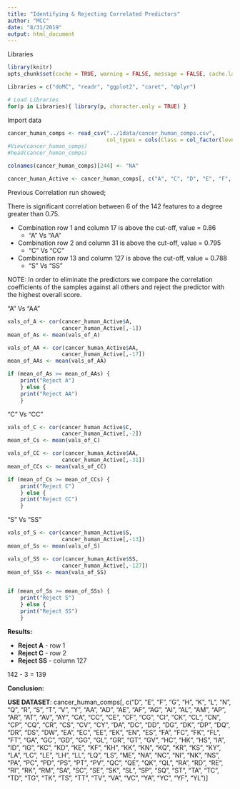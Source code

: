 ```yaml
---
title: "Identifying & Rejecting Correlated Predictors"
author: "MCC"
date: "8/31/2019"
output: html_document
---
```


Libraries  
```r
library(knitr)
opts_chunk$set(cache = TRUE, warning = FALSE, message = FALSE, cache.lazy = FALSE)

Libraries = c("doMC", "readr", "ggplot2", "caret", "dplyr")

# Load Libraries
for(p in Libraries){ library(p, character.only = TRUE) }
```

Import data
```r
cancer_human_comps <- read_csv("../1data/cancer_human_comps.csv",
                               col_types = cols(Class = col_factor(levels = c("0","1"))))
#View(cancer_human_comps)
#head(cancer_human_comps)

colnames(cancer_human_comps)[244] <- "NA" 

cancer_human_Active <- cancer_human_comps[, c("A", "C", "D", "E", "F", "G", "H", "K", "L", "N", "Q", "R", "S", "T", "V", "Y", "AA", "AD", "AE", "AF", "AG", "AI", "AL", "AM", "AP", "AR", "AT", "AV", "AY", "CA", "CC", "CE", "CF", "CG", "CI", "CK", "CL", "CN", "CP", "CQ", "CR", "CS", "CV", "CY", "DA", "DC", "DD", "DG", "DK", "DP", "DQ", "DR", "DS", "DW", "EA", "EC", "EE", "EK", "EN", "ES", "FA", "FC", "FK", "FL", "FT", "GA", "GC", "GD", "GG", "GL", "GR", "GT", "GV", "HC", "HK", "HS", "IA", "ID", "IG", "KC", "KD", "KE", "KF", "KH", "KK", "KN", "KQ", "KR", "KS", "KY", "LA", "LC", "LE", "LH", "LL", "LQ", "LS", "ME", "NA", "NC", "NI", "NK", "NS", "PA", "PC", "PD", "PS", "PT", "PV", "QC", "QE", "QK", "QL", "RA", "RD", "RE", "RI", "RK", "RM", "SA", "SC", "SE", "SK", "SL", "SP", "SQ", "SS", "ST", "TA", "TC", "TD", "TG", "TK", "TS", "TT", "TV", "VA", "VC", "YA", "YC", "YF", "YL")]
```

Previous Correlation run showed;

There is significant correlation between 6 of the 142 features to a degree greater than 0.75.  

- Combination row 1 and column 17 is above the cut-off, value = 0.86  
    - “A” Vs “AA”  
- Combination row 2 and column 31 is above the cut-off, value = 0.795  
    - “C” Vs “CC”  
- Combination row 13 and column 127 is above the cut-off, value = 0.788  
    - “S” Vs “SS”  

NOTE: In order to eliminate the predictors we compare the correlation coefficients of the samples against all others and reject the predictor with the highest overall score.

“A” Vs “AA”
```r
vals_of_A <- cor(cancer_human_Active$A, 
                 cancer_human_Active[,-1])
mean_of_As <- mean(vals_of_A)

vals_of_AA <- cor(cancer_human_Active$AA, 
                 cancer_human_Active[,-17])
mean_of_AAs <- mean(vals_of_AA)

if (mean_of_As >= mean_of_AAs) {
    print("Reject A") 
    } else { 
    print("Reject AA") 
    }
```

“C” Vs “CC” 
```r
vals_of_C <- cor(cancer_human_Active$C, 
                 cancer_human_Active[,-2])
mean_of_Cs <- mean(vals_of_C)

vals_of_CC <- cor(cancer_human_Active$AA, 
                 cancer_human_Active[,-31])
mean_of_CCs <- mean(vals_of_CC)

if (mean_of_Cs >= mean_of_CCs) {
    print("Reject C") 
    } else { 
    print("Reject CC") 
    }
```

“S” Vs “SS” 
```r
vals_of_S <- cor(cancer_human_Active$S, 
                 cancer_human_Active[,-13])
mean_of_Ss <- mean(vals_of_S)

vals_of_SS <- cor(cancer_human_Active$SS, 
                 cancer_human_Active[,-127])
mean_of_SSs <- mean(vals_of_SS)


if (mean_of_Ss >= mean_of_SSs) {
    print("Reject S") 
    } else { 
    print("Reject SS") 
    }
```

**Results:**

- **Reject A**  - row 1 
- **Reject C**  - row 2
- **Reject SS** - column 127 

142 - 3 = 139

**Conclusion:**

**USE DATASET**: cancer_human_comps[, c("D", "E", "F", "G", "H", "K", "L", "N", "Q", "R", "S", "T", "V", "Y", "AA", "AD", "AE", "AF", "AG", "AI", "AL", "AM", "AP", "AR", "AT", "AV", "AY", "CA", "CC", "CE", "CF", "CG", "CI", "CK", "CL", "CN", "CP", "CQ", "CR", "CS", "CV", "CY", "DA", "DC", "DD", "DG", "DK", "DP", "DQ", "DR", "DS", "DW", "EA", "EC", "EE", "EK", "EN", "ES", "FA", "FC", "FK", "FL", "FT", "GA", "GC", "GD", "GG", "GL", "GR", "GT", "GV", "HC", "HK", "HS", "IA", "ID", "IG", "KC", "KD", "KE", "KF", "KH", "KK", "KN", "KQ", "KR", "KS", "KY", "LA", "LC", "LE", "LH", "LL", "LQ", "LS", "ME", "NA", "NC", "NI", "NK", "NS", "PA", "PC", "PD", "PS", "PT", "PV", "QC", "QE", "QK", "QL", "RA", "RD", "RE", "RI", "RK", "RM", "SA", "SC", "SE", "SK", "SL", "SP", "SQ", "ST", "TA", "TC", "TD", "TG", "TK", "TS", "TT", "TV", "VA", "VC", "YA", "YC", "YF", "YL")]
